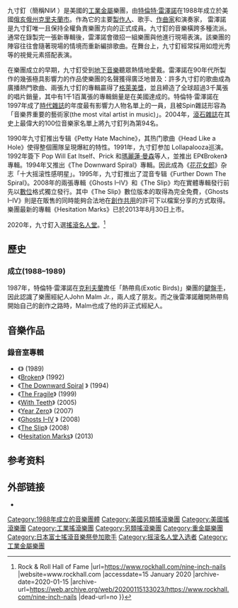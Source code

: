 {{Infobox musical artist
| name           = [[File:Nine_Inch_Nails_logo.svg|270px]]
| image          = Nine_inch_nails_-_Staples_Center_-_11-8-13_(10755555065_16053de956_o).jpg
| caption        = 2013年11月的九寸釘樂團；左至右：{{link-en|皮諾·帕拉迪諾|Pino Palladino}}、{{link-en|伊蘭·魯賓|Ilan Rubin}}、[[特倫特·雷澤諾|特倫特·雷澤諾]]和{{link-en|亞歷山卓·科爾提尼|Alessandro Cortini}}
| image_size     = 250<!-- Template states: "Size for landscape images should be 250." -->
| landscape      = Yes
| background     = group_or_band
| origin         = {{USA}}[[俄亥俄州|俄亥俄州]][[克里夫蘭_(俄亥俄州)|克里夫蘭]]
| genre          = <!---There are several sourced genres. Only include genres with the most sources in the genre field, see Musical characteristics and lyrics section. Do NOT add any unsourced genres. Make sure when you add genres, the genres you're adding have citations.--->{{flatlist|
* [[工業搖滾|工業搖滾]]
* [[工业音乐|工業音樂]]
* [[另类摇滚|另類搖滾]]
* {{link-en|電子搖滾|Electronic rock}}
* [[工業金屬|工業金屬]]
}}
| years_active   = 1988年至今<!--Please do not change this without prior talk page consensus. -->
| label          = {{flatlist|
* {{link-en|虛無唱片|Nothing Records|Nothing}}
* {{link-en|TVT唱片|TVT Records|TVT}}
* [[新視鏡唱片|Interscope]]
* [[哥伦比亚唱片|Columbia]]
* The Null Corporation
* [[國會音樂集團|Capitol]]
}}
| associated_acts = <!-- Only list acts which have two or more members in common as per Wikipedia guidelines; acts listed in alphabetical order -->{{flatlist|
* {{link-en|熱帶鳥|Exotic Birds}}
* {{link-en|如何消滅天使 (樂團)|How to Destroy Angels (band)|如何消滅天使}}
* [[瑪麗蓮·曼森_(樂隊)|瑪麗蓮·曼森]]
* {{link-en|蓋瑞·紐曼|Gary Numan}}
* {{link-en|完美集團|A Perfect Circle}}
* {{link-en|Pigface}}
* {{link-en|絛蟲樂團|Tapeworm (band)}}
}}
| website        = {{URL|https://nin.com}}
| current_members = {{plainlist|
* [[特倫特·雷澤諾|特倫特·雷澤諾]]
* [[阿提克斯·羅斯|阿提克斯·羅斯]]
}}
| past_members   = {{link-en|九寸釘樂團成員列表|List of Nine Inch Nails band members}}
}}
九寸釘（簡稱NIИ ）是美國的[[工業金屬|工業金屬]]樂團，由[[特倫特·雷澤諾|特倫特·雷澤諾]]在1988年成立於美國[[俄亥俄州|俄亥俄州]][[克里夫蘭_(俄亥俄州)|克里夫蘭市]]。作為它的主要[[製作人|製作人]]、歌手、[[作曲家|作曲家]]和演奏家， 雷澤諾是九寸釘唯一且保持全權負責樂團方向的正式成員。九寸釘的音樂橫跨多種流派。通常在錄製完一張新專輯後，雷澤諾會徵招一組樂團與他進行現場表演。該樂團的陣容往往會隨著現場的情境而重新編排歌曲。在舞台上，九寸釘經常採用如燈光秀等的視覺元素搭配表演。

在樂團成立的早期，九寸釘受到[[地下音樂|地下音樂]]聽眾熱情地愛戴。雷澤諾在90年代所製作的幾張極具影響力的作品使樂團的名聲獲得廣泛地普及：許多九寸釘的歌曲成為廣播熱門歌曲、兩張九寸釘的專輯贏得了[[格萊美獎|格萊美獎]]，並且締造了全球超過3千萬張的唱片銷量，其中有1千1百萬張的專輯銷量是在美國達成的。特倫特·雷澤諾在1997年成了[[時代雜誌|時代雜誌]]的年度最有影響力人物名單上的一員，且被Spin雜誌形容為「音樂界重要的藝術家(the most vital artist in music)」。2004年，[[滾石雜誌|滾石雜誌]]在其史上最偉大的100位音樂家名單上將九寸釘列為第94名。

1990年九寸釘推出专辑《Petty Hate Machine》，其热门歌曲《Head Like a Hole》使得整個團隊呈現爆紅的特性。1991年，九寸釘参加 Lollapalooza巡演。1992年簽下 Pop Will Eat Itself、Prick 和[[瑪麗蓮·曼森_(樂隊)|瑪麗蓮·曼森]]等人，並推出 EP《Broken》專輯。1994年又推出《The Downward Spiral》專輯。因此成為《[[花花女郎|花花女郎]]》杂志「十大摇滚性感明星」。1995年，九寸釘推出了混音专辑《Further Down The Spiral》。2008年的兩張專輯《Ghosts I–IV》和《The Slip》均在實體專輯發行前先以[[數位|數位]]格式獨立發行。其中《The Slip》數位版本的取得為完全免費，《Ghosts I–IV》則是在販售的同時能夠合法地在[[創作共用|創作共用]]的許可下以檔案分享的方式取得。樂團最新的專輯《Hesitation Marks》已於2013年8月30日上市。

2020年，九寸釘入選[[搖滾名人堂|搖滾名人堂]]。<ref>{{cite web |title=Nine Inch Nails {{!}} Rock & Roll Hall of Fame |url=https://www.rockhall.com/nine-inch-nails |website=www.rockhall.com |accessdate=15 January 2020 |archive-date=2020-01-15 |archive-url=https://web.archive.org/web/20200115133023/https://www.rockhall.com/nine-inch-nails |dead-url=no }}</ref>

==歷史==
===成立(1988–1989)===
1987年，特倫特·雷澤諾在[[克利夫蘭|克利夫蘭]]擔任「熱帶鳥(Exotic Birds)」樂團的[[鍵盤手|鍵盤手]]，因此認識了樂團經紀人John Malm Jr.，兩人成了朋友。而之後雷澤諾離開熱帶鳥開始自己的創作之路時，Malm也成了他的非正式經紀人。
== 音樂作品 ==

=== 錄音室專輯 ===

* 《{{tsl|en|Pretty Hate Machine|}}》 (1989)
* 《[[Broken|Broken]]》 (1992)
* 《[[The_Downward_Spiral|The Downward Spiral]] 》 (1994)
* 《[[The_Fragile|The Fragile]]》 (1999)
* 《[[With_Teeth|With Teeth]]》 (2005)
* 《[[Year_Zero|Year Zero]]》 (2007)
* 《[[Ghosts_I–IV|Ghosts I–IV]] 》 (2008)
* 《[[The_Slip|The Slip]]》 (2008)
* 《[[Hesitation_Marks|Hesitation Marks]]》 (2013)

== 参考资料 ==
{{reflist}}

== 外部链接 ==
* {{Official|www.nin.com}}
{{摇滚名人堂2020届入选者}}
{{Authority control}}
{{DEFAULTSORT:Nine Inch Nails}}
[[Category:1988年成立的音樂團體|Category:1988年成立的音樂團體]]
[[Category:美國另類搖滾樂團|Category:美國另類搖滾樂團]]
[[Category:美國搖滾樂團|Category:美國搖滾樂團]]
[[Category:工業搖滾樂團|Category:工業搖滾樂團]]
[[Category:另類搖滾樂團|Category:另類搖滾樂團]]
[[Category:重金屬樂團|Category:重金屬樂團]]
[[Category:日本富士搖滾音樂祭參加歌手|Category:日本富士搖滾音樂祭參加歌手]]
[[Category:摇滚名人堂入选者|Category:摇滚名人堂入选者]]
[[Category:工業金屬樂團|Category:工業金屬樂團]]